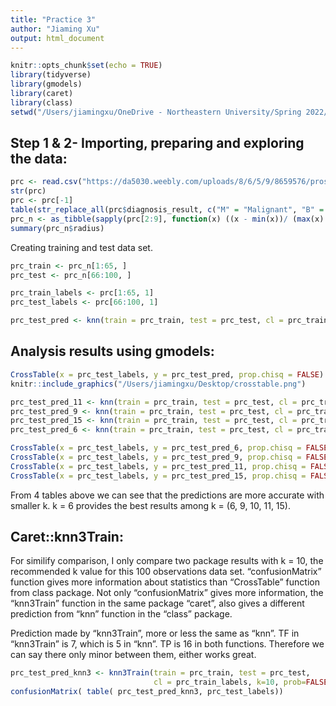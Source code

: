```yaml
---
title: "Practice 3"
author: "Jiaming Xu"
output: html_document
---
```


```r
knitr::opts_chunk$set(echo = TRUE)
library(tidyverse)
library(gmodels)
library(caret)
library(class)
setwd("/Users/jiamingxu/OneDrive - Northeastern University/Spring 2022/DA5030")
```

## Step 1 & 2- Importing, preparing and exploring the data:

```r
prc <- read.csv("https://da5030.weebly.com/uploads/8/6/5/9/8659576/prostate_cancer.csv", stringsAsFactors = FALSE)
str(prc)
prc <- prc[-1]
table(str_replace_all(prc$diagnosis_result, c("M" = "Malignant", "B" = "Benign")))
prc_n <- as_tibble(sapply(prc[2:9], function(x) ((x - min(x))/ (max(x) - min(x)))))
summary(prc_n$radius)
```

Creating training and test data set.

```r
prc_train <- prc_n[1:65, ]
prc_test <- prc_n[66:100, ]

prc_train_labels <- prc[1:65, 1]
prc_test_labels <- prc[66:100, 1]

prc_test_pred <- knn(train = prc_train, test = prc_test, cl = prc_train_labels, k = 10)
```

## Analysis results using gmodels: 

```r
CrossTable(x = prc_test_labels, y = prc_test_pred, prop.chisq = FALSE)
knitr::include_graphics("/Users/jiamingxu/Desktop/crosstable.png")
```

```r
prc_test_pred_11 <- knn(train = prc_train, test = prc_test, cl = prc_train_labels, k = 11)
prc_test_pred_9 <- knn(train = prc_train, test = prc_test, cl = prc_train_labels, k = 9)
prc_test_pred_15 <- knn(train = prc_train, test = prc_test, cl = prc_train_labels, k = 15)
prc_test_pred_6 <- knn(train = prc_train, test = prc_test, cl = prc_train_labels, k = 6)

CrossTable(x = prc_test_labels, y = prc_test_pred_6, prop.chisq = FALSE)
CrossTable(x = prc_test_labels, y = prc_test_pred_9, prop.chisq = FALSE)
CrossTable(x = prc_test_labels, y = prc_test_pred_11, prop.chisq = FALSE)
CrossTable(x = prc_test_labels, y = prc_test_pred_15, prop.chisq = FALSE)
```

From 4 tables above we can see that the predictions are more accurate with smaller k. k = 6 provides the best results among k = (6, 9, 10, 11, 15).

## Caret::knn3Train:

For similify comparison, I only compare two package results with k = 10, the recommended k value for this 100 observations data set. "confusionMatrix" function gives more information about statistics than "CrossTable" function from class package. Not only "confusionMatrix" gives more information, the "knn3Train" function in the same package "caret", also gives a different prediction from "knn" function in the "class" package. 

Prediction made by "knn3Train", more or less the same as "knn". TF in "knn3Train" is 7, which is 5 in "knn". TP is 16 in both functions. Therefore we can say there only minor between them, either works great.

```r
prc_test_pred_knn3 <- knn3Train(train = prc_train, test = prc_test,
                                cl = prc_train_labels, k=10, prob=FALSE)
confusionMatrix( table( prc_test_pred_knn3, prc_test_labels))
```







